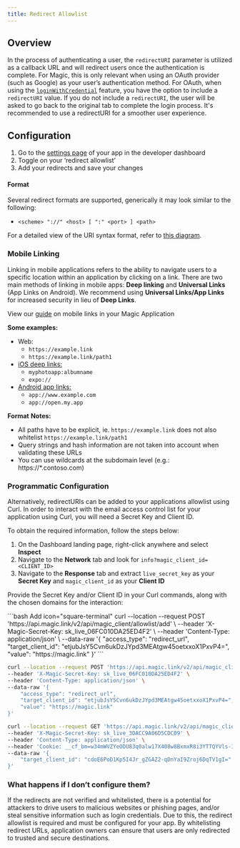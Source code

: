 ```yaml
---
title: Redirect Allowlist
---
```


## Overview

In the process of authenticating a user, the `redirectURI` parameter is utilized as a callback URL and will redirect users once the authentication is complete. For Magic, this is only relevant when using an OAuth provider (such as Google) as your user’s authentication method. For OAuth, when using the [`loginWithCredential`](/embedded-wallets/sdk/client-side/javascript) feature, you have the option to include a `redirectURI` value. If you do not include a `redirectURI`, the user will be asked to go back to the original tab to complete the login process. It's recommended to use a redirectURI for a smoother user experience.

## Configuration


1.  Go to the [settings page](https://dashboard.magic.link/app/settings?) of your app in the developer dashboard
2.  Toggle on your ‘redirect allowlist’
3.  Add your redirects and save your changes

#### Format

Several redirect formats are supported, generically it may look similar to the following:

* `<scheme> "://" <host> [ ":" <port> ] <path>`

For a detailed view of the URI syntax format, refer to [this diagram](https://en.wikipedia.org/wiki/Uniform_Resource_Identifier#/media/File:URI_syntax_diagram.svg).

### Mobile Linking

Linking in mobile applications refers to the ability to navigate users to a specific location within an application by clicking on a link. There are two main methods of linking in mobile apps: **Deep linking** and **Universal Links** (App Links on Android). We recommend using **Universal Links/App Links** for increased security in lieu of **Deep Links**.

View our [guide](https://docs.google.com/document/d/1UaByrOIJyi10mvuV5BlO-7UYKWmyGAtM1U3I5R55_vY/edit) on mobile links in your Magic Application

**Some examples:**

* Web:
    * `https://example.link`
    * `https://example.link/path1`
* [iOS deep links:](https://developer.apple.com/documentation/xcode/defining-a-custom-url-scheme-for-your-app)
    * `myphotoapp:albumname`
    * `expo://`
* [Android app links:](https://developer.android.com/training/app-links/deep-linking)
    * `app://www.example.com`
    * `app://open.my.app`

**Format** **Notes:**

* All paths have to be explicit, ie. `https://example.link` does not also whitelist `https://example.link/path1`
* Query strings and hash information are not taken into account when validating these URLs
* You can use wildcards at the subdomain level (e.g.: https://*.contoso.com)

### Programmatic Configuration

Alternatively, redirectURIs can be added to your applications allowlist using Curl. In order to interact with the email access control list for your application using Curl, you will need a Secret Key and Client ID.

To obtain the required information, follow the steps below:

1.  On the Dashboard landing page, right-click anywhere and select **Inspect**
2.  Navigate to the **Network** tab and look for `info?magic_client_id=<CLIENT_ID>`
3.  Navigate to the **Response** tab and extract `live_secret_key` as your **Secret Key** and `magic_client_id` as your **Client ID**

Provide the Secret Key and/or Client ID in your Curl commands, along with the chosen domains for the interaction:


<CodeGroup>
```bash Add icon="square-terminal"
curl --location --request POST 'https://api.magic.link/v2/api/magic_client/allowlist/add' \
--header 'X-Magic-Secret-Key: sk_live_06FC010DA25ED4F2' \
--header 'Content-Type: application/json' \
--data-raw '{
    "access_type": "redirect_url",
    "target_client_id": "etjubJsY5Cvn6ukDzJYpd3MEAtgw45oetxxoX1PxvP4=",
    "value": "https://magic.link"
}'
```

```bash Remove icon="square-terminal"
curl --location --request POST 'https://api.magic.link/v2/api/magic_client/allowlist/remove' \
--header 'X-Magic-Secret-Key: sk_live_06FC010DA25ED4F2' \
--header 'Content-Type: application/json' \
--data-raw '{
    "access_type": "redirect_url",
    "target_client_id": "etjubJsY5Cvn6ukDzJYpd3MEAtgw45oetxxoX1PxvP4=",
    "value": "https://magic.link"
}'
```

```bash Retrieve icon="square-terminal"
curl --location --request GET 'https://api.magic.link/v2/api/magic_client/allowlist' \
--header 'X-Magic-Secret-Key: sk_live_3DACC9A06D5CDC09' \
--header 'Content-Type: application/json' \
--header 'Cookie: __cf_bm=w34mWVZYeODU83q0alw17X408w8BxmxR8i3YTTQYVls-1669063237-0-AYuG2UZfC1uZavFSBmkMR092XzNTyfIDwEjYgxh0F3lFI5onOggETiTGpKZ3mPadfzv9MhA2e0Ie7YirysS73TA=; __cfruid=5727be2dcf833d7240c9a02a6f3c9d8b6853c6e3-1669063237' \
--data-raw '{
    "target_client_id": "cdoE6PoD1Kp5I4Jr_gZGAZ2-qDnYaI9Zroj6DqTV1gI="
}'
```
</CodeGroup>

### What happens if I don’t configure them?

If the redirects are not verified and whitelisted, there is a potential for attackers to drive users to malicious websites or phishing pages, and/or steal sensitive information such as login credentials. Due to this, the redirect allowlist is required and must be configured for your app. By whitelisting redirect URLs, application owners can ensure that users are only redirected to trusted and secure destinations.
